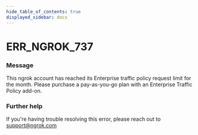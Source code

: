 ```yaml
---
hide_table_of_contents: true
displayed_sidebar: docs
---
```



# ERR_NGROK_737

### Message

This ngrok account has reached its Enterprise traffic policy request limit for the month. Please purchase a pay-as-you-go plan with an Enterprise Traffic Policy add-on.

<ErrorDetails error="err_ngrok_737" />

### Further help

If you're having trouble resolving this error, please reach out to [support@ngrok.com](mailto:support@ngrok.com?subject=Help%20with%20ERR_NGROK_737)
